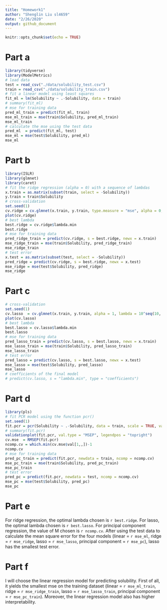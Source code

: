 ```yaml
---
title: "Homework1"
author: "Shenglin Liu sl4659"
date: "2/26/2020"
output: github_document
---
```


```r
knitr::opts_chunk$set(echo = TRUE)
```

# Part a
```r
library(tidyverse)
library(ModelMetrics)
# load data
test = read_csv("./data/solubility_test.csv")
train = read_csv("./data/solubility_train.csv")
# fit a linear model using least squares
fit_ml = lm(Solubility ~ .-Solubility, data = train)
# summary(fit_ml)
# mse for training data
pred_ml_train = predict(fit_ml, train)
mse_ml_train = mse(train$Solubility, pred_ml_train)
mse_ml_train
# calculate the mse using the test data
pred_ml  = predict(fit_ml, test)
mse_ml = mse(test$Solubility, pred_ml)
mse_ml
```

# Part b
```r
library(ISLR)
library(glmnet)
library(caret)
# fit the ridge regression (alpha = 0) with a sequence of lambdas
x.train = as.matrix(subset(train, select = -Solubility))
y.train = train$Solubility
# cross-validation
set.seed(1)
cv.ridge = cv.glmnet(x.train, y.train, type.measure = "mse", alpha = 0, lambda = 10^seq(10, -3, length = 100))
plot(cv.ridge)
# best lambda
best.ridge = cv.ridge$lambda.min
best.ridge
# mse for training data
pred_ridge_train = predict(cv.ridge, s = best.ridge, newx = x.train)
mse_ridge_train = mse(train$Solubility, pred_ridge_train)
mse_ridge_train
# test error
x.test = as.matrix(subset(test, select = -Solubility))
pred_ridge = predict(cv.ridge, s = best.ridge, newx = x.test)
mse_ridge = mse(test$Solubility, pred_ridge)
mse_ridge
```

# Part c
```r
# cross-validation
set.seed(1)
cv.lasso  = cv.glmnet(x.train, y.train, alpha = 1, lambda = 10^seq(10, -3, length = 100))
plot(cv.lasso)
# best lambda
best.lasso = cv.lasso$lambda.min
best.lasso
# mse for training data
pred_lasso_train = predict(cv.lasso, s = best.lasso, newx = x.train)
mse_lasso_train = mse(train$Solubility, pred_lasso_train)
mse_lasso_train
# test error
pred_lasso = predict(cv.lasso, s = best.lasso, newx = x.test)
mse_lasso = mse(test$Solubility, pred_lasso)
mse_lasso
# coefficients of the final model
# predict(cv.lasso, s = "lambda.min", type = "coefficients")
```

# Part d
```r
library(pls)
# fit PCR model using the function pcr()
set.seed(1)
fit.pcr = pcr(Solubility ~ .-Solubility, data = train, scale = TRUE, validation = "CV")
# summary(fit.pcr)
validationplot(fit.pcr, val.type = "MSEP", legendpos = "topright")
cv.mse  = RMSEP(fit.pcr)
ncomp.cv = which.min(cv.mse$val[1,,])-1
ncomp.cv
# mse for training data
pred_pc_train = predict(fit.pcr, newdata = train, ncomp = ncomp.cv)
mse_pc_train = mse(train$Solubility, pred_pc_train)
mse_pc_train
# test error
pred_pc = predict(fit.pcr, newdata = test, ncomp = ncomp.cv)
mse_pc = mse(test$Solubility, pred_pc)
mse_pc
```

# Part e
For ridge regression, the optimal lambda chosen is `r best.ridge`. For lasso, the optimal lambda chosen is `r best.lasso`. For principal component regression, the value of M chosen is `r ncomp.cv`.
After using the test data to calculate the mean square error for the four models (linear = `r mse_ml`, ridge = `r mse_ridge`, lasso = `r mse_lasso`, principal component = `r mse_pc`), lasso has the smallest test error. 

# Part f

I will choose the linear regression model for predicting solubility. First of all, it yields the smallest mse on the training dataset (linear = `r mse_ml_train`, ridge = `r mse_ridge_train`, lasso = `r mse_lasso_train`, principal component = `r mse_pc_train`). Moreover, the linear regression model also has higher interpretability.






